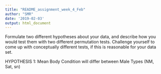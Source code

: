 ```yaml
---
title: "README_assignment_week_4_Feb"
author: "SMR"
date: '2019-02-03'
output: html_document
---
```

Formulate two different hypotheses about your data, and describe how you would test them with two different permutation tests. Challenge yourself to come up with conceptually different tests, if this is reasonable for your data set.


HYPOTHESIS 1:
Mean Body Condition will differ between Male Types (NM, Sat, sn)

